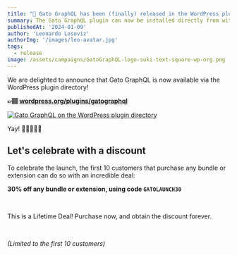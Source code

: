 ```yaml
---
title: "🥳 Gato GraphQL has been (finally) released in the WordPress plugin directory"
summary: The Gato GraphQL plugin can now be installed directly from within your WordPress site
publishedAt: '2024-01-09'
author: 'Leonardo Losoviz'
authorImg: '/images/leo-avatar.jpg'
tags:
  - release
image: /assets/campaigns/GatoGraphQL-logo-suki-text-square-wp-org.png
---
```


We are delighted to announce that Gato GraphQL is now available via the WordPress plugin directory!

**👉🏽 [wordpress.org/plugins/gatographql](https://wordpress.org/plugins/gatographql/)**

<div class="img-width-1024" markdown="1">

<a href="https://wordpress.org/plugins/gatographql/" target="_blank">

![Gato GraphQL on the WordPress plugin directory](/images/gatographql-on-wordpress-plugin-directory.png "Gato GraphQL on the WordPress plugin directory")

</a>

</div>

Yay! 🎉🥳🙌🎈🥂

## Let's celebrate with a discount

To celebrate the launch, the first 10 customers that purchase any bundle or extension can do so with an incredible deal:

<div class="highlight" markdown="1">

**30% off any bundle or extension, using code `GATOLAUNCH30`**

<br/>

This is a Lifetime Deal! Purchase now, and obtain the discount forever.

<br/>

_(Limited to the first 10 customers)_

</div>
